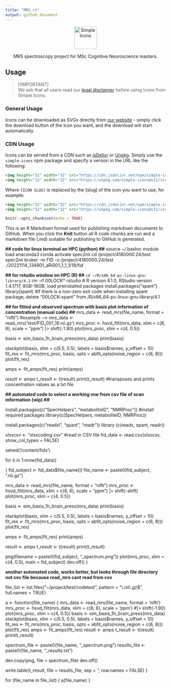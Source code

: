 ```yaml
---
title: "MRS_ct"
output: github_document
---
```


<p align="center">
<img src="https://cdn.simpleicons.org/simpleicons/000/fff" alt="Simple Icons" width=70>
<p align="center">
MRS spectroscopy project for MSc Cognitive Neuroscience masters.</p>
</p>

## Usage

> [!IMPORTANT]\
> We ask that all users read our [legal disclaimer](https://github.com/simple-icons/simple-icons/blob/develop/DISCLAIMER.md) before using icons from Simple Icons.

### General Usage

Icons can be downloaded as SVGs directly from [our website](https://simpleicons.org/) - simply click the download button of the icon you want, and the download will start automatically.

### CDN Usage

Icons can be served from a CDN such as [jsDelivr](https://www.jsdelivr.com/package/npm/simple-icons) or [Unpkg](https://unpkg.com/browse/simple-icons/). Simply use the `simple-icons` npm package and specify a version in the URL like the following:

```html
<img height="32" width="32" src="https://cdn.jsdelivr.net/npm/simple-icons@v11/icons/[ICON SLUG].svg" />
<img height="32" width="32" src="https://unpkg.com/simple-icons@v11/icons/[ICON SLUG].svg" />
```

Where `[ICON SLUG]` is replaced by the [slug] of the icon you want to use, for example:

```html
<img height="32" width="32" src="https://cdn.jsdelivr.net/npm/simple-icons@v11/icons/simpleicons.svg" />
<img height="32" width="32" src="https://unpkg.com/simple-icons@v11/icons/simpleicons.svg" />
```




```r
knitr::opts_chunk$set(echo = TRUE)
```
This is an R Markdown format used for publishing markdown documents to GitHub. When you click the **Knit** button all R code chunks are run and a markdown file (.md) suitable for publishing to GitHub is generated.

**## code for linux terminal on HPC (python) ##**
source ~/.bashrc
module load anaconda3
conda activate spec2nii
cd /project/4180000.24/test
spec2nii bruker -m FID -o /project/4180000.24/test ./20221114_134901_aRi001_1_1_1/18/fid

**## for rstudio window on HPC (R) ##**
`cd ~/R/x86_64-pc-linux-gnu-library/4.1`
rm -rf 00LOCK*
rstudio # R version 4.1.0, RStudio version 1.4.1717, 8GB-16GB, load preinstalled packages 
install.packages(“spant”)
library(spant)
#if there is a non-zero exit code when installing spant package, delete "00LOCK-spant" from /R/x86_64-pc-linux-gnu-library/4.1


**## for fitted and observed spectrum with basis plot information of concentration (manual code) ##**
  mrs_data <- read_mrs(file_name, format = "nifti") #example --> mrs_data <-     
  read_mrs('test/FID_001_18.nii.gz')
  mrs_proc <- hsvd_filt(mrs_data, xlim = c(8, 6), scale = "ppm") |> shift(-1.90)
  plot(mrs_proc, xlim = c(4, 0.5))

  basis <- sim_basis_1h_brain_press(mrs_data)
  print(basis)

  stackplot(basis, xlim = c(5.5, 0.5), labels = basis$names, y_offset = 10)
  fit_res <- fit_mrs(mrs_proc, basis, opts = abfit_opts(noise_region = c(6, 8)))
  plot(fit_res)

  amps <- fit_amps(fit_res)
  print(amps)

  result <- amps
  t_result <- t(result)
  print(t_result) #transposes and prints concentration values as a txt file 

**## automated code to select a working row from csv file of scan information (wip) ##** 

install.packages(c("SpecHelpers", "metaboliteID", "NMRProc")) #install required packages 
library(c(SpecHelpers, metaboliteID, NMRProc))

install.packages(c("readxl", "spant", "readr"))
library (c(readx, spant, readr))

xlsxcsv <- "xlsxcoding.csv"  #read in CSV file
fid_data <- read.csv(xlsxcsv, show_col_types = FALSE)

setwd('/content/fids')

for (i in 1:nrow(fid_data))

 {
  fid_subject <- fid_data$file_name[i]
  file_name <- paste0(fid_subject, ".nii.gz")

  mrs_data <- read_mrs(file_name, format = "nifti")
  mrs_proc <- hsvd_filt(mrs_data, xlim = c(8, 6), scale = "ppm") |> shift(-shift)
  plot(mrs_proc, xlim = c(4, 0.5))

  basis <- sim_basis_1h_brain_press(mrs_data)
  print(basis)

  stackplot(basis, xlim = c(5.5, 0.5), labels = basis$names, y_offset = 10)
  fit_res <- fit_mrs(mrs_proc, basis, opts = abfit_opts(noise_region = c(6, 8)))
  plot(fit_res)

  amps <- fit_amps(fit_res)
  print(amps)

  result <- amps
  t_result <- t(result)
  print(t_result)

  png(filename = paste0(fid_subject, "_spectrum.png"))
  plot(mrs_proc, xlim = c(4, 0.5), main = fid_subject)
  dev.off()
}


**another automated code, works better, but looks through file directory not csv file because read_mrs cant read from csv** 

file_list <- list.files("~/project/test/codetest", pattern = "\\.nii\\.gz$", full.names = TRUE)

a <- function(file_name) {
  mrs_data <- read_mrs(file_name, format = 'nifti')
  mrs_proc <- hsvd_filt(mrs_data, xlim = c(8, 6), scale = 'ppm') #|> shift(-1.90)
  plot(mrs_proc, xlim = c(4, 0.5))
  basis <- sim_basis_1h_brain_press(mrs_data)
  stackplot(basis, xlim = c(5.5, 0.5), labels = basis$names, y_offset = 10)
  fit_res <- fit_mrs(mrs_proc, basis, opts = abfit_opts(noise_region = c(6, 8)))
  plot(fit_res)
  amps <- fit_amps(fit_res)
  result <- amps
  t_result <- t(result)
  print(t_result)
  
  spectrum_file <- paste0(file_name, "_spectrum.png")
  results_file <- paste0(file_name, "_results.txt")
  
  dev.copy(png, file = spectrum_file)
  dev.off()
  
  write.table(t_result, file = results_file, sep = "\t", row.names = FALSE)
}

for (file_name in file_list) {
  a(file_name)
}
